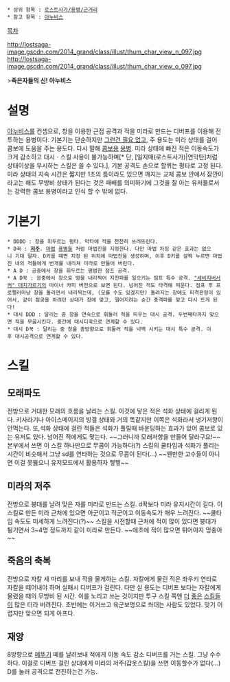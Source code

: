  * 상위 항목 : [[로스트사가/용병/근거리]]
 * 참고 항목 : [[아누비스]]

[[목차]]

http://lostsaga-image.gscdn.com/2014_grand/class/illust/thum_char_view_n_097.jpg
http://lostsaga-image.gscdn.com/2014_grand/class/illust/thum_char_view_o_097.jpg

>'''죽은자들의 신! 아누비스'''

= 설명 =
[[아누비스]]를 컨셉으로, 창을 이용한 근접 공격과 적을 미라로 만드는 디버프를 이용해 전투하는 용병이다. 기본기는 단순하지만 [[버려버려|그런건 필요 없고]], 주 용도는 미라 상태를 걸어 콤보에 도움을 주는 용도다. 다시 말해 [[솔 배드가이(로스트사가)|콤보]][[진 키사라기(로스트사가)|용]] [[캡틴후크|용병]]. 미라 상태에 빠진 적은 이동속도가 크게 감소하고 대시ㆍ스킬 사용이 불가능하며[* 단, [일지매(로스트사가)|연막탄]처럼 상태이상을 무시하는 스킬은 쓸 수 있다.], 기본 공격도 손으로 할퀴는 평타로 고정 된다. 미라 상태의 지속 시간은 짧지만 1초의 틈이라도 있으면 깨지는 교체 콤보 안에서 잠깐이라고는 해도 무방비 상태가 된다는 것은 패배를 의미하기에 그것을 잘 아는 유저들로서는 강력한 콤보 용병이라고 인식 할 수 밖에 없다.

= 기본기 =
 * DDDD : 창을 휘두르는 평타. 막타에 적을 천천히 쓰러뜨린다.
 * D꾹 : '''[[저주]]'''. [[파이어메이지|마법]] [[아이스메이지|용병]]들 처럼 마법진을 지정한다. 다만 마법 차징 같은 효과는 없으니 기대 말자. D키를 떼면 지정 된 위치에 마법진을 생성하며, 이후 D키를 살짝 누르면 마법진 내의 적들에게 번개를 내리쳐 미라로 만들어 버린다.
 * A D : 공중에서 창을 휘두르는 평범한 점프 공격.
 * A D꾹 : 공중에서 창으로 땅을 내리찍어 지진파를 일으키는 점프 특수 공격. [["세비지버서커" 대지가르기]]의 마이너 카피 버전으로 보면 된다. 넘어진 적도 타격해 띄운다. 점프 후 프로펠러마냥 창을 돌리면서 내리찍는데, (모를 수도 있겠지만) 돌려지는 창에도 피격판정이 있어서, 같이 점공을 하려던 상대가 창에 맞고, 떨어지려는 순간 충격파를 맞고 다시 뜨게 된다!
 * 대시 DDD : 달리는 중 창을 연속으로 휘둘러 적을 띄우는 대시 공격. 두번째타까지 맞으면 적을 무꿇시킨다. 중간에 대시디꾹으로 연계할 수 있다.
 * 대시 D꾹 : 달리는 중 창을 종방향으로 휘둘러 적을 넉백 시키는 대시 특수 공격. 이후 대시공격으로 연계할 수 있다.

= 스킬 =
== 모래파도 ==
전방으로 거대한 모래의 흐름을 날리는 스킬.
이것에 닿은 적은 석화 상태에 걸리게 된다.
키사라기나 아이스메이지의 빙결 상태와 거의 똑같지만 이쪽은 석화라서 냉기저항이 안먹는다.
또,석화 상태에 걸린 적들은 석화가 풀릴때 바운딩하는 효과가 있어 콤보로 있는 유저도 있다.
넘어진 적에게도 맞는다.
~~그러니까 모래저항을 만들어 달라구요!~~
본부에서 쓰면 이 스킬 하나만으로 무콤이 가능하다(?)
스킬의 쿨타임과 석화가 풀리는 시간이 비슷해서 그냥 sd를 연타하는 것으로 무콤이 된다(...)
~~웬만한 고수들이 아니면 이걸 못뚫으니 유저모드에서 활용하자 헿헿~~

== 미라의 저주 ==
전방으로 붕대를 날려 맞은 자를 미라로 만드는 스킬.
d꾹보다 미라 유지시간이 길다.
이 스킬로 만든 미라 근처에 있으면 아군이고 적군이고 이동속도가 매우 느려진다.
~~쿨타임 속도도 미세하게 느려진다(?)~~
스킬을 시전할때 근처에 적이 많이 있다면 붕대가 튕기면서 3~4명 정도까지 같이 미라로 만든다.
~~애초에 적이 많으면 튀어야지 멍충아~~

== 죽음의 축복 ==
전방으로 자칼 세 마리를 보내 적을 물게하는 스킬. 자칼에게 물린 적은 좌우키 연타로 자칼을 떼어내야 하며 실패시 디버프가 걸린다. 다만 실 용도는 디버프 보다는 자칼에게 물렸을 때의 무방비 된 시간. 이를 노리고 쓰는 것이지만 투구 스킬 쪽엔 [[인디언(로스트사가)|더]] [[육군보병|좋은]] [[바바리안(로스트사가)|스킬]]들이 많은 터라 버려진다.
초반에는 이거쓰고 육군보명으로 쏴대는 사람도 있었다. 맞기 어렵지만 맞으면 되게 아프다.

== 재앙 ==
8방향으로 [[메뚜기]] 떼를 날려보내 적에게 이동 속도 감소 디버프를 거는 스킬. 그냥 수수하다. 이걸로 디버프 걸린 상대에게 미라의 저주(갑옷스킬)을 쓰면 이동할수가 없다(...) D를 눌러 공격으로 전진하는건 가능.
